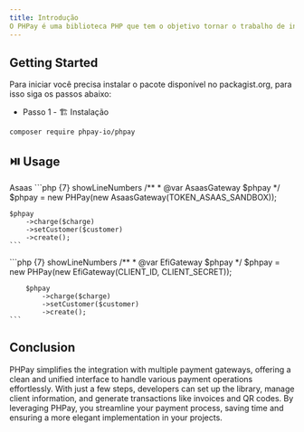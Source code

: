```yaml
---
title: Introdução
O PHPay é uma biblioteca PHP que tem o objetivo tornar o trabalho de integrações com gateways de pagamento mais simples e descomplicadas, facilitando a conexão entre tecnologia e negócios em produtos de software.
---
```


## Getting Started

Para iniciar você precisa instalar o pacote disponível no packagist.org, para isso siga os passos abaixo:

- Passo 1 - 🏗️ Instalação

```bash
composer require phpay-io/phpay
```

## ⏯️ Usage

<Tabs defaultValue="asaas" className="pt-5 pb-1">
  <TabsList className="">
    <TabsTrigger value="asaas">Asaas</TabsTrigger>
    <TabsTrigger value="efi"Efí</TabsTrigger>
  </TabsList>
  <TabsContent value="asaas">
    ```php {7} showLineNumbers
    /**
    * @var AsaasGateway $phpay
    */
    $phpay = new PHPay(new AsaasGateway(TOKEN_ASAAS_SANDBOX));

    $phpay
        ->charge($charge)
        ->setCustomer($customer)
        ->create();
    ```

  </TabsContent>
  
  <TabsContent value="efi">
    ```php {7} showLineNumbers
        /**
        * @var EfiGateway $phpay
        */
        $phpay = new PHPay(new EfiGateway(CLIENT_ID, CLIENT_SECRET));

        $phpay
            ->charge($charge)
            ->setCustomer($customer)
            ->create();
    ```

  </TabsContent>
</Tabs>

## Conclusion

PHPay simplifies the integration with multiple payment gateways, offering a clean and unified interface to handle various payment operations effortlessly. With just a few steps, developers can set up the library, manage client information, and generate transactions like invoices and QR codes. By leveraging PHPay, you streamline your payment process, saving time and ensuring a more elegant implementation in your projects.
